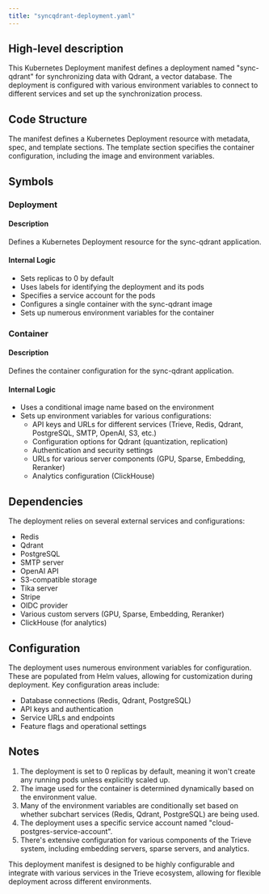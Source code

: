 ```yaml
---
title: "syncqdrant-deployment.yaml"
---
```


## High-level description
This Kubernetes Deployment manifest defines a deployment named "sync-qdrant" for synchronizing data with Qdrant, a vector database. The deployment is configured with various environment variables to connect to different services and set up the synchronization process.

## Code Structure
The manifest defines a Kubernetes Deployment resource with metadata, spec, and template sections. The template section specifies the container configuration, including the image and environment variables.

## Symbols

### Deployment
#### Description
Defines a Kubernetes Deployment resource for the sync-qdrant application.

#### Internal Logic
- Sets replicas to 0 by default
- Uses labels for identifying the deployment and its pods
- Specifies a service account for the pods
- Configures a single container with the sync-qdrant image
- Sets up numerous environment variables for the container

### Container
#### Description
Defines the container configuration for the sync-qdrant application.

#### Internal Logic
- Uses a conditional image name based on the environment
- Sets up environment variables for various configurations:
  - API keys and URLs for different services (Trieve, Redis, Qdrant, PostgreSQL, SMTP, OpenAI, S3, etc.)
  - Configuration options for Qdrant (quantization, replication)
  - Authentication and security settings
  - URLs for various server components (GPU, Sparse, Embedding, Reranker)
  - Analytics configuration (ClickHouse)

## Dependencies
The deployment relies on several external services and configurations:
- Redis
- Qdrant
- PostgreSQL
- SMTP server
- OpenAI API
- S3-compatible storage
- Tika server
- Stripe
- OIDC provider
- Various custom servers (GPU, Sparse, Embedding, Reranker)
- ClickHouse (for analytics)

## Configuration
The deployment uses numerous environment variables for configuration. These are populated from Helm values, allowing for customization during deployment. Key configuration areas include:
- Database connections (Redis, Qdrant, PostgreSQL)
- API keys and authentication
- Service URLs and endpoints
- Feature flags and operational settings

## Notes
1. The deployment is set to 0 replicas by default, meaning it won't create any running pods unless explicitly scaled up.
2. The image used for the container is determined dynamically based on the environment value.
3. Many of the environment variables are conditionally set based on whether subchart services (Redis, Qdrant, PostgreSQL) are being used.
4. The deployment uses a specific service account named "cloud-postgres-service-account".
5. There's extensive configuration for various components of the Trieve system, including embedding servers, sparse servers, and analytics.

This deployment manifest is designed to be highly configurable and integrate with various services in the Trieve ecosystem, allowing for flexible deployment across different environments.